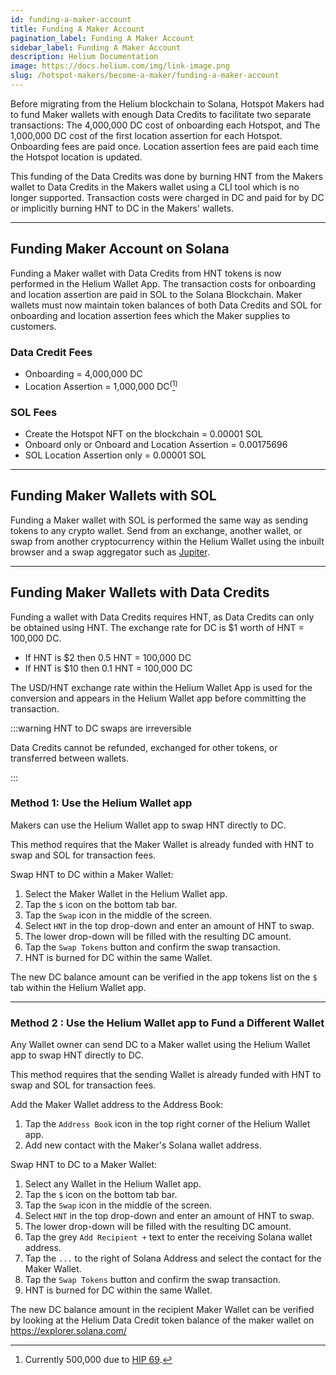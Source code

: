 ```yaml
---
id: funding-a-maker-account
title: Funding A Maker Account
pagination_label: Funding A Maker Account
sidebar_label: Funding A Maker Account
description: Helium Documentation
image: https://docs.helium.com/img/link-image.png
slug: /hotspot-makers/become-a-maker/funding-a-maker-account
---
```



Before migrating from the Helium blockchain to Solana, Hotspot Makers had to fund Maker wallets with
enough Data Credits to facilitate two separate transactions: The 4,000,000 DC cost of onboarding
each Hotspot, and The 1,000,000 DC cost of the first location assertion for each Hotspot. Onboarding
fees are paid once. Location assertion fees are paid each time the Hotspot location is updated.

This funding of the Data Credits was done by burning HNT from the Makers wallet to Data Credits in
the Makers wallet using a CLI tool which is no longer supported. Transaction costs were charged in
DC and paid for by DC or implicitly burning HNT to DC in the Makers' wallets.

---

## Funding Maker Account on Solana

Funding a Maker wallet with Data Credits from HNT tokens is now performed in the Helium Wallet App.
The transaction costs for onboarding and location assertion are paid in SOL to the Solana
Blockchain. Maker wallets must now maintain token balances of both Data Credits and SOL for
onboarding and location assertion fees which the Maker supplies to customers.

### Data Credit Fees

- Onboarding = 4,000,000 DC
- Location Assertion = 1,000,000 DC<sup>(</sup>[^1]<sup>)</sup>

[^1]:
    Currently 500,000 due to
    [HIP 69](https://github.com/helium/HIP/blob/main/0069-reassertion-fee-reduction.md).

### SOL Fees

- Create the Hotspot NFT on the blockchain = 0.00001 SOL
- Onboard only or Onboard and Location Assertion = 0.00175696
- SOL Location Assertion only = 0.00001 SOL

---

## Funding Maker Wallets with SOL

Funding a Maker wallet with SOL is performed the same way as sending tokens to any crypto wallet.
Send from an exchange, another wallet, or swap from another cryptocurrency within the Helium Wallet
using the inbuilt browser and a swap aggregator such as [Jupiter](https://jup.ag/swap).

---

## Funding Maker Wallets with Data Credits

Funding a wallet with Data Credits requires HNT, as Data Credits can only be obtained using HNT. The
exchange rate for DC is $1 worth of HNT = 100,000 DC.

- If HNT is $2 then 0.5 HNT = 100,000 DC
- If HNT is $10 then 0.1 HNT = 100,000 DC

The USD/HNT exchange rate within the Helium Wallet App is used for the conversion and appears in the
Helium Wallet app before committing the transaction.

:::warning HNT to DC swaps are irreversible

Data Credits cannot be refunded, exchanged for other tokens, or transferred between wallets.

:::

### Method 1: Use the Helium Wallet app

Makers can use the Helium Wallet app to swap HNT directly to DC.

This method requires that the Maker Wallet is already funded with HNT to swap and SOL for
transaction fees.

Swap HNT to DC within a Maker Wallet:

1. Select the Maker Wallet in the Helium Wallet app.
1. Tap the `$` icon on the bottom tab bar.
1. Tap the `Swap` icon in the middle of the screen.
1. Select `HNT` in the top drop-down and enter an amount of HNT to swap.
1. The lower drop-down will be filled with the resulting DC amount.
1. Tap the `Swap Tokens` button and confirm the swap transaction.
1. HNT is burned for DC within the same Wallet.

The new DC balance amount can be verified in the app tokens list on the `$` tab within the Helium
Wallet app.

---

### Method 2 : Use the Helium Wallet app to Fund a Different Wallet

Any Wallet owner can send DC to a Maker wallet using the Helium Wallet app to swap HNT directly to
DC.

This method requires that the sending Wallet is already funded with HNT to swap and SOL for
transaction fees.

Add the Maker Wallet address to the Address Book:

1. Tap the `Address Book` icon in the top right corner of the Helium Wallet app.
1. Add new contact with the Maker's Solana wallet address.

Swap HNT to DC to a Maker Wallet:

1. Select any Wallet in the Helium Wallet app.
1. Tap the `$` icon on the bottom tab bar.
1. Tap the `Swap` icon in the middle of the screen.
1. Select `HNT` in the top drop-down and enter an amount of HNT to swap.
1. The lower drop-down will be filled with the resulting DC amount.
1. Tap the grey `Add Recipient +` text to enter the receiving Solana wallet address.
1. Tap the `...` to the right of Solana Address and select the contact for the Maker Wallet.
1. Tap the `Swap Tokens` button and confirm the swap transaction.
1. HNT is burned for DC within the same Wallet.

The new DC balance amount in the recipient Maker Wallet can be verified by looking at the Helium
Data Credit token balance of the maker wallet on https://explorer.solana.com/
